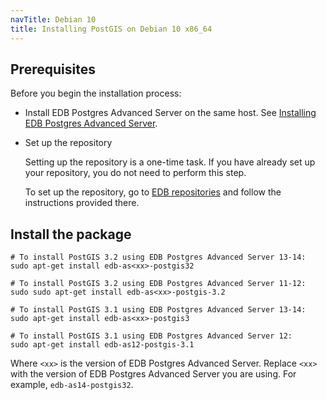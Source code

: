 ```yaml
---
navTitle: Debian 10
title: Installing PostGIS on Debian 10 x86_64
---
```


## Prerequisites

Before you begin the installation process:

- Install EDB Postgres Advanced Server on the same host. See [Installing EDB Postgres Advanced Server](/epas/latest/epas_inst_linux).

- Set up the repository

  Setting up the repository is a one-time task. If you have already set up your repository, you do not need to perform this step.

  To set up the repository, go to [EDB repositories](https://www.enterprisedb.com/repos-downloads) and follow the instructions provided there.

## Install the package

```shell
# To install PostGIS 3.2 using EDB Postgres Advanced Server 13-14:
sudo apt-get install edb-as<xx>-postgis32

# To install PostGIS 3.2 using EDB Postgres Advanced Server 11-12:
sudo sudo apt-get install edb-as<xx>-postgis-3.2

# To install PostGIS 3.1 using EDB Postgres Advanced Server 13-14:
sudo apt-get install edb-as<xx>-postgis3

# To install PostGIS 3.1 using EDB Postgres Advanced Server 12:
sudo apt-get install edb-as12-postgis-3.1
```

Where `<xx>` is the version of EDB Postgres Advanced Server. Replace `<xx>` with the version of EDB Postgres Advanced Server you are using. For example, `edb-as14-postgis32`.
